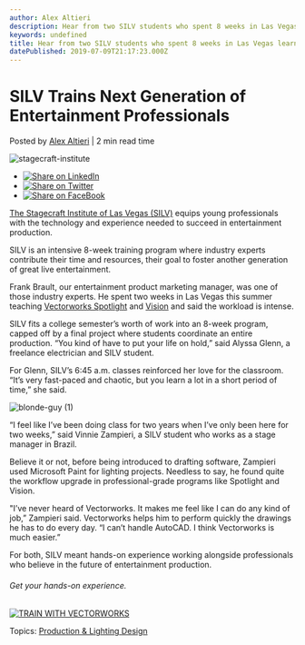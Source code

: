 ```yaml
---
author: Alex Altieri
description: Hear from two SILV students who spent 8 weeks in Las Vegas learning the ins-and-outs of entertainment production.
keywords: undefined
title: Hear from two SILV students who spent 8 weeks in Las Vegas learning the ins-and-outs of entertainment production. 
datePublished: 2019-07-09T21:17:23.000Z
---
```

  

# SILV Trains Next Generation of Entertainment Professionals

 Posted by [Alex Altieri](https://blog.vectorworks.net/author/alex-altieri) | 2 min read time 

![stagecraft-institute](https://blog.vectorworks.net/hubfs/stagecraft-institute.jpg) 

* [![Share on LinkedIn](https://2659751.fs1.hubspotusercontent-na1.net/hubfs/2659751/michaelDemo/share-LI.png)](http://www.linkedin.com/shareArticle?mini=true&url=https%3A%2F%2Fblog.vectorworks.net%2Fsilv-trains-next-generation-of-entertainment-professionals)
* [![Share on Twitter](https://2659751.fs1.hubspotusercontent-na1.net/hubfs/2659751/michaelDemo/share-TW.png)](https://www.twitter.com/share?text=SILV%20Trains%20Next%20Generation%20of%20Entertainment%20Professionals&url=https%3A%2F%2Fblog.vectorworks.net%2Fsilv-trains-next-generation-of-entertainment-professionals&via=PMGTweets)
* [![Share on FaceBook](https://2659751.fs1.hubspotusercontent-na1.net/hubfs/2659751/michaelDemo/share-FB.png)](https://www.facebook.com/sharer/sharer.php?u=https%3A%2F%2Fblog.vectorworks.net%2Fsilv-trains-next-generation-of-entertainment-professionals)

[The Stagecraft Institute of Las Vegas (SILV)](https://stagecraftinstitute.com/) equips young professionals with the technology and experience needed to succeed in entertainment production.

SILV is an intensive 8-week training program where industry experts contribute their time and resources, their goal to foster another generation of great live entertainment.

Frank Brault, our entertainment product marketing manager, was one of those industry experts. He spent two weeks in Las Vegas this summer teaching [Vectorworks Spotlight](https://www.vectorworks.net/en/spotlight?utm%5Fcampaign=blog&utm%5Fsource=intext&utm%5Fmedium=planetvectorworks&utm%5Fcontent=SILV070919) and [Vision](https://www.vectorworks.net/en/vision?utm%5Fcampaign=blog&utm%5Fsource=intext&utm%5Fmedium=planetvectorworks&utm%5Fcontent=SILV070919) and said the workload is intense.

SILV fits a college semester’s worth of work into an 8-week program, capped off by a final project where students coordinate an entire production. “You kind of have to put your life on hold,” said Alyssa Glenn, a freelance electrician and SILV student.

For Glenn, SILV’s 6:45 a.m. classes reinforced her love for the classroom. “It’s very fast-paced and chaotic, but you learn a lot in a short period of time,” she said.

![blonde-guy (1)](https://blog.vectorworks.net/hs-fs/hubfs/190709_SILV/blonde-guy%20(1).jpg?width=1440&name=blonde-guy%20(1).jpg)

“I feel like I’ve been doing class for two years when I’ve only been here for two weeks,” said Vinnie Zampieri, a SILV student who works as a stage manager in Brazil.

Believe it or not, before being introduced to drafting software, Zampieri used Microsoft Paint for lighting projects. Needless to say, he found quite the workflow upgrade in professional-grade programs like Spotlight and Vision.

"I’ve never heard of Vectorworks. It makes me feel like I can do any kind of job,” Zampieri said. Vectorworks helps him to perform quickly the drawings he has to do every day. “I can’t handle AutoCAD. I think Vectorworks is much easier.”

For both, SILV meant hands-on experience working alongside professionals who believe in the future of entertainment production.

###### Get your hands-on experience.

[![TRAIN WITH VECTORWORKS](https://no-cache.hubspot.com/cta/default/3018241/a1c1f897-8c3f-4eb3-9c9b-b007886fe32c.png)](https://cta-redirect.hubspot.com/cta/redirect/3018241/a1c1f897-8c3f-4eb3-9c9b-b007886fe32c) 

 Topics: [Production & Lighting Design](https://blog.vectorworks.net/topic/production-lighting-design) 

  
